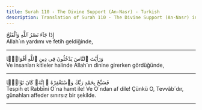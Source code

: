 ```yaml
---
title: Surah 110 - The Divine Support (An-Nasr) - Turkish
description: Translation of Surah 110 - The Divine Support (An-Nasr) in Turkish
---
```





<Aside type="quran" title="1">
إِذَا جَآءَ نَصْرُ ٱللَّهِ وَٱلْفَتْحُ
</Aside>

<Aside type="reference" title="1">
Allah´ın yardımı ve fetih geldiğinde,
</Aside>

---

<Aside type="quran" title="2">
وَرَأَيْتَ ٱلنَّاسَ يَدْخُلُونَ فِى دِينِ ٱللَّهِ أَفْوَاجًۭا
</Aside>

<Aside type="reference" title="2">
Ve insanları kitleler halinde Allah´ın dinine girerken gördüğünde,
</Aside>

---

<Aside type="quran" title="3">
فَسَبِّحْ بِحَمْدِ رَبِّكَ وَٱسْتَغْفِرْهُ ۚ إِنَّهُۥ كَانَ تَوَّابًۢا
</Aside>

<Aside type="reference" title="3">
Tespih et Rabbini O´na hamt ile! Ve O´ndan af dile! Çünkü O, Tevvâb´dır, günahları affeder sınırsız bir şekilde.
</Aside>

---
